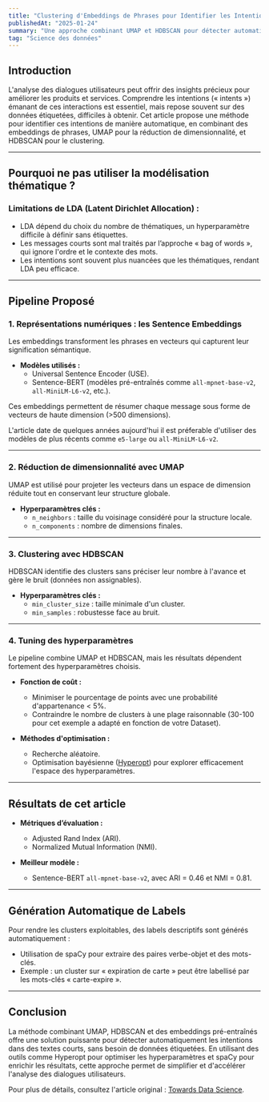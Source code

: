 ```yaml
---
title: "Clustering d'Embeddings de Phrases pour Identifier les Intentions dans des Textes Courts"
publishedAt: "2025-01-24"
summary: "Une approche combinant UMAP et HDBSCAN pour détecter automatiquement les intentions dans des textes courts, sans avoir besoin de données étiquetées."
tag: "Science des données"
---
```


## **Introduction**

L'analyse des dialogues utilisateurs peut offrir des insights précieux pour améliorer les produits et services. Comprendre les intentions (« intents ») émanant de ces interactions est essentiel, mais repose souvent sur des données étiquetées, difficiles à obtenir. Cet article propose une méthode pour identifier ces intentions de manière automatique, en combinant des embeddings de phrases, UMAP pour la réduction de dimensionnalité, et HDBSCAN pour le clustering.

---

## **Pourquoi ne pas utiliser la modélisation thématique ?**

### Limitations de LDA (Latent Dirichlet Allocation) :
- LDA dépend du choix du nombre de thématiques, un hyperparamètre difficile à définir sans étiquettes.
- Les messages courts sont mal traités par l’approche « bag of words », qui ignore l'ordre et le contexte des mots.
- Les intentions sont souvent plus nuancées que les thématiques, rendant LDA peu efficace.

---

## **Pipeline Proposé**

### **1. Représentations numériques : les Sentence Embeddings**
Les embeddings transforment les phrases en vecteurs qui capturent leur signification sémantique.

- **Modèles utilisés :**
  - Universal Sentence Encoder (USE).
  - Sentence-BERT (modèles pré-entraînés comme `all-mpnet-base-v2`, `all-MiniLM-L6-v2`, etc.).

Ces embeddings permettent de résumer chaque message sous forme de vecteurs de haute dimension (>500 dimensions).

L'article date de quelques années aujourd'hui il est préferable d'utiliser des modèles de plus récents comme `e5-large` ou `all-MiniLM-L6-v2`.

---

### **2. Réduction de dimensionnalité avec UMAP**
UMAP est utilisé pour projeter les vecteurs dans un espace de dimension réduite tout en conservant leur structure globale.

- **Hyperparamètres clés :**
  - `n_neighbors` : taille du voisinage considéré pour la structure locale.
  - `n_components` : nombre de dimensions finales.

---

### **3. Clustering avec HDBSCAN**
HDBSCAN identifie des clusters sans préciser leur nombre à l'avance et gère le bruit (données non assignables).

- **Hyperparamètres clés :**
  - `min_cluster_size` : taille minimale d'un cluster.
  - `min_samples` : robustesse face au bruit.

---

### **4. Tuning des hyperparamètres**
Le pipeline combine UMAP et HDBSCAN, mais les résultats dépendent fortement des hyperparamètres choisis.

- **Fonction de coût :**
  - Minimiser le pourcentage de points avec une probabilité d'appartenance < 5%.
  - Contraindre le nombre de clusters à une plage raisonnable (30-100 pour cet exemple a adapté en fonction de votre Dataset).

- **Méthodes d'optimisation :**
  - Recherche aléatoire.
  - Optimisation bayésienne ([Hyperopt](https://portfolio-finish.vercel.app/blog/hyperopt)) pour explorer efficacement l'espace des hyperparamètres.

---

## **Résultats de cet article**

- **Métriques d’évaluation :**
  - Adjusted Rand Index (ARI).
  - Normalized Mutual Information (NMI).

- **Meilleur modèle :**
  - Sentence-BERT `all-mpnet-base-v2`, avec ARI = 0.46 et NMI = 0.81.

---

## **Génération Automatique de Labels**

Pour rendre les clusters exploitables, des labels descriptifs sont générés automatiquement :
- Utilisation de spaCy pour extraire des paires verbe-objet et des mots-clés.
- Exemple : un cluster sur « expiration de carte » peut être labellisé par les mots-clés « carte-expire ».

---

## **Conclusion**

La méthode combinant UMAP, HDBSCAN et des embeddings pré-entraînés offre une solution puissante pour détecter automatiquement les intentions dans des textes courts, sans besoin de données étiquetées. En utilisant des outils comme Hyperopt pour optimiser les hyperparamètres et spaCy pour enrichir les résultats, cette approche permet de simplifier et d'accélérer l'analyse des dialogues utilisateurs.

Pour plus de détails, consultez l'article original : [Towards Data Science](https://towardsdatascience.com/clustering-sentence-embeddings-to-identify-intents-in-short-text-48d22d3bf02e).
